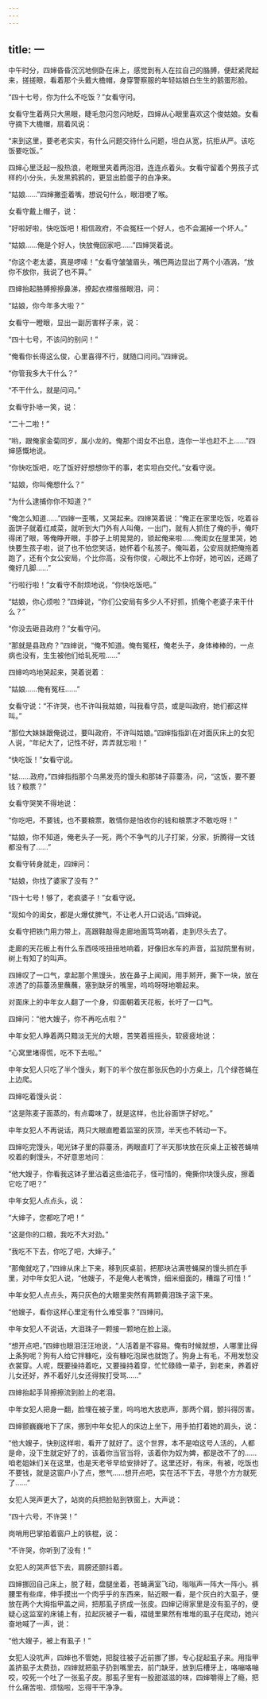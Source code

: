 ```yaml
---
---
---
```

title: 一
---




中午时分，四婶昏昏沉沉地侧卧在床上，感觉到有人在拉自己的胳膊，便赶紧爬起来，搓搓眼，看着那个头戴大檐帽，身穿警察服的年轻姑娘白生生的鹅蛋形脸。

“四十七号，你为什么不吃饭？”女看守问。

女看守生着两只大黑眼，睫毛忽闪忽闪地眨，四婶从心眼里喜欢这个俊姑娘。女看守摘下大檐帽，扇着风说：

“来到这里，要老老实实，有什么问题交待什么问题，坦白从宽，抗拒从严。该吃饭要吃饭。”

四婶心里泛起一股热浪，老眼里夹着两泡泪，连连点着头。女看守留着个男孩子式样的小分头，头发黑鸦鸦的，更显出脸蛋子的白净来。

“姑娘……”四婶撇歪着嘴，想说句什么，眼泪哽了喉。

女看守戴上帽子，说：

“好啦好啦，快吃饭吧！相信政府，不会冤枉一个好人，也不会漏掉一个坏人。”

“姑娘……俺是个好人，快放俺回家吧……”四婶哭着说。

“你这个老太婆，真是啰嗦！”女看守皱皱眉头，嘴巴两边显出了两个小酒涡，“放你不放你，我说了也不算。”

四婶抬起胳膊擦擦鼻涕，撩起衣襟揩揩眼泪，问：

“姑娘，你今年多大啦？”

女看守一瞪眼，显出一副厉害样子来，说：

“四十七号，不该问的别问！”

“俺看你长得这么俊，心里喜得不行，就随口问问。”四婶说。

“你管我多大干什么？”

“不干什么，就是问问。”

女看守扑哧一笑，说：

“二十二啦！”

“哟，跟俺家金菊同岁，属小龙的。俺那个闺女不出息，连你一半也赶不上……”四婶感慨地说。

“你快吃饭吧，吃了饭好好想想你干的事，老实坦白交代。”女看守说。

“姑娘，你叫俺想什么？”

“为什么逮捕你你不知道？”

“俺怎么知道……”四婶一歪嘴，又哭起来。四婶哭着说：“俺正在家里吃饭，吃着谷面饼子就着红咸菜，就听到大门外有人叫俺，一出门，就有人抓住了俺的手，俺吓得闭了眼，等俺睁开眼，手脖子上明晃晃的，锁起俺来啦……俺闺女在屋里哭，她快要生孩子啦，说了也不怕您笑话，她怀着个私孩子。俺叫着，公安局就把俺拖着跑了，还有个女公安局，个比你高，没有你俊，心眼比不上你好，她可凶，还踢了俺好几脚……”

“行啦行啦！”女看守不耐烦地说，“你快吃饭吧。”

“姑娘，你心烦啦？”四婶说，“你们公安局有多少人不好抓，抓俺个老婆子来干什么？”

“你没去砸县政府？”女看守问。

“那就是县政府？”四婶说，“俺不知道。俺有冤枉，俺老头子，身体棒棒的，一点病也没有，生生被他们给轧死啦……”

四婶呜呜地哭起来，哭着说着：

“姑娘……俺有冤枉……”

女看守说：“不许哭，也不许叫我姑娘，叫我看守员，或是叫政府，她们都这样叫。”

“那位大妹妹跟俺说过，要叫政府，不许叫姑娘。”四婶指指趴在对面灰床上的女犯人说，“年纪大了，记性不好，弄弄就忘啦！”

“快吃饭！”女看守说。

“姑……政府，”四婶指指那个乌黑发亮的馒头和那钵子蒜薹汤，问，“这饭，要不要钱？粮票？”

女看守哭笑不得地说：

“你吃吧，不要钱，也不要粮票，敢情你是怕收你的钱和粮票才不敢吃呀！”

“姑娘，你不知道，俺老头子一死，两个不争气的儿子打架，分家，折腾得一文钱都没有了……”

女看守转身就走，四婶问：

“姑娘，你找了婆家了没有？”

“四十七号！够了，老疯婆子！”女看守说。

“现如今的闺女，都是火爆仗脾气，不让老人开口说话。”四婶说。

女看守把铁门用力带上，高跟鞋敲得走廊地面笃笃响着，走到尽头去了。

走廊的天花板上有什么东西吱吱扭扭地响着，好像旧水车的声音，监狱院里有树，树上有知了的叫声。

四婶叹了一口气，拿起那个黑馒头，放在鼻子上闻闻，用手掰开，撕下一块，放在凉透了的蒜薹汤里蘸蘸，塞到缺牙的嘴里，呜呜呀呀地嚼起来。

对面床上的中年女人翻了一个身，仰面朝着天花板，长吁了一口气。

四婶问：“他大嫂子，你不再吃点啦？”

中年女犯人睁着两只黯淡无光的大眼，苦笑着摇摇头，软疲疲地说：

“心窝里堵得慌，吃不下去啦。”

中年女犯人只吃了半个馒头，剩下的半个放在那张灰色的小方桌上，几个绿苍蝇在上边爬。

四婶吃着馒头说：

“这是陈麦子面蒸的，有点霉味了，就是这样，也比谷面饼子好吃。”

中年女犯人不再说话，两只大眼直瞪着监室的灰顶，半天也不转动一下。

四婶吃完馒头，喝光钵子里的蒜薹汤，两眼直盯了半天那块放在灰桌上正被苍蝇啃咬着的剩馒头，不好意思地问：

“他大嫂子，你看我这钵子里沾着这些油花子，怪可惜的，俺撕你块馒头皮，擦着它吃了吧？”

中年女犯人点点头，说：

“大婶子，您都吃了吧！”

“这是你的口粮，我吃不大对劲。”

“我吃不下去，你吃了吧，大婶子。”

“那俺就吃了，”四婶从床上下来，移到灰桌前，把那块沾满苍蝇屎的馒头抓在手里，对中年女犯人说，“他嫂子，不是俺人老嘴馋，细米细面的，糟蹋了可惜！”

中年女犯人点点头，两只灰色的大眼里突然有两颗黄泪珠子滚下来。

“他嫂子，看你这样心里定有什么难受事？”四婶问。

中年女犯人不说话，大泪珠子一颗接一颗地在脸上滚。

“想开点吧，”四婶也眼泪汪汪地说，“人活着是不容易。俺有时候就想，人哪里比得上条狗呢？狗有人给它拌糠吃，没有糠吃泡屎也就饱了。狗身上有毛，不用发愁没衣裳穿。人呢，既要操持着吃，又要操持着穿，忙忙碌碌一辈子，到老来，养着好儿女还好，养不着好儿女还得挨打受骂……”

四婶抬起手背擦擦流到脸上的老泪。

中年女犯人把身一翻，脸埋在被子里，呜呜地大放悲声，那两个肩，颤抖得厉害。

四婶颤巍巍地下了床，挪到中年女犯人的床边上坐下，用手拍打着她的肩头，说：

“他大嫂子，快别这样啦，看开了就好了。这个世界，本不是咱这号人活的，人都是命，没下生就定好了的，该着你当官当将，该着你为奴为婢，都是改不了的……咱老姐妹们关在这里，也是天老爷早给安排好了。这里还好，有床，有被，吃饭也不要钱，就是这窗户小了点，憋气……想开点吧，实在活不下去，寻思个方方就死了……”

女犯人哭声更大了，站岗的兵把脸贴到铁窗上，大声说：

“四十六号，不许哭！”

岗哨用巴掌拍着窗户上的铁棍，说：

“不许哭，你听到了没有！”

女犯人的哭声低下去，肩膀还颤抖着。

四婶挪回自己床上，脱了鞋，盘腿坐着，苍蝇满室飞动，嗡嗡声一阵大一阵小。裤腰里有些痒，伸手摸出一个肉乎乎的东西来，贴近眼一看，是个灰白的大虱子，便放在两个大拇指甲盖之间，把那虱子挤成一张皮。四婶记得家里是没有虱子的，便疑心这监室的床铺上有，拉起灰被子一看，褶缝里果然有堆堆的虱子在爬动，她兴奋地喊了一声，说：

“他大嫂子，被上有虱子！”

女犯人没吭声，四婶也不管她，把腚往被子近前挪了挪，专心捉起虱子来。用指甲盖挤虱子太费劲，四婶就把虱子扔到嘴里去，前门缺牙，放到后槽牙上，咯嘣咯嘣咬，咬死一个吐了一张虱子皮。那虱子里有一股甜滋滋的味，四婶嚼得上了瘾，把什么痛苦啦、烦恼啦，忘得干干净净。